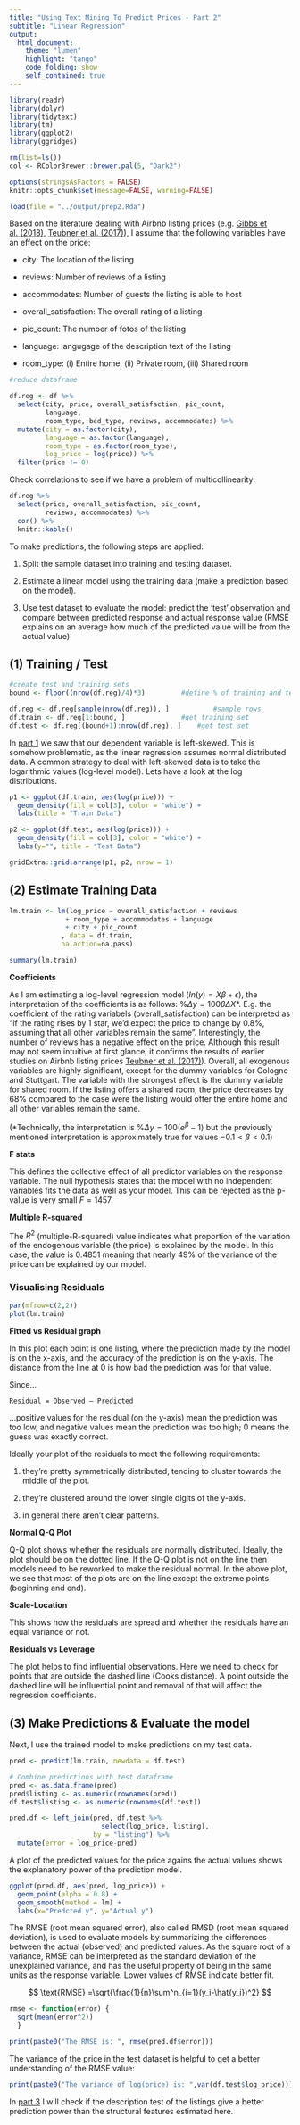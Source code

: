 ```yaml
---
title: "Using Text Mining To Predict Prices - Part 2"
subtitle: "Linear Regression"
output:  
  html_document:
    theme: "lumen"
    highlight: "tango"
    code_folding: show
    self_contained: true
---
```

```r
library(readr)
library(dplyr)
library(tidytext)
library(tm)
library(ggplot2)
library(ggridges)

rm(list=ls())
col <- RColorBrewer::brewer.pal(5, "Dark2")

options(stringsAsFactors = FALSE)
knitr::opts_chunk$set(message=FALSE, warning=FALSE)

load(file = "../output/prep2.Rda")
```

Based on the literature dealing with Airbnb listing prices (e.g. [Gibbs et al. (2018)](https://www.tandfonline.com/doi/abs/10.1080/10548408.2017.1308292?journalCode=wttm20), [Teubner et al. (2017)](https://www.ceeol.com/search/article-detail?id=596092)), I assume that the following variables have an effect on the price:

- city: The location of the listing

- reviews: Number of reviews of a listing

- accommodates: Number of guests the listing is able to host

- overall_satisfaction: The overall rating of a listing

- pic_count: The number of fotos of the listing

- language: langugage of the description text of the listing

- room_type: (i) Entire home, (ii) Private room, (iii) Shared room

```r
#reduce dataframe

df.reg <- df %>%
  select(city, price, overall_satisfaction, pic_count, 
         language,
         room_type, bed_type, reviews, accommodates) %>%
  mutate(city = as.factor(city),
         language = as.factor(language),
         room_type = as.factor(room_type),
         log_price = log(price)) %>%
  filter(price != 0)
```

Check correlations to see if we have a problem of multicollinearity:

```r
df.reg %>%
  select(price, overall_satisfaction, pic_count,
         reviews, accommodates) %>%
  cor() %>%
  knitr::kable()
```

To make predictions, the following steps are applied:  

1. Split the sample dataset into training and testing dataset.

2. Estimate a linear model using the training data (make a prediction based on the model).

3. Use test dataset to evaluate the model: predict the ‘test’ observation and compare between predicted response and actual response value (RMSE explains on an average how much of the predicted value will be from the actual value) 

## (1) Training / Test

```r
#create test and training sets
bound <- floor((nrow(df.reg)/4)*3)         #define % of training and test set

df.reg <- df.reg[sample(nrow(df.reg)), ]           #sample rows 
df.train <- df.reg[1:bound, ]              #get training set
df.test <- df.reg[(bound+1):nrow(df.reg), ]    #get test set
```

In [part 1](https://franziloew.github.io/airbnb_textmining/data_prep.html) we saw that our dependent variable is left-skewed. This is somehow problematic, as the linear regression assumes normal distributed data. A common strategy to deal with left-skewed data is to take the logarithmic values (log-level model). Lets have a look at the log distributions.

```r
p1 <- ggplot(df.train, aes(log(price))) +
  geom_density(fill = col[3], color = "white") +
  labs(title = "Train Data")

p2 <- ggplot(df.test, aes(log(price))) +
  geom_density(fill = col[3], color = "white") +
  labs(y="", title = "Test Data")

gridExtra::grid.arrange(p1, p2, nrow = 1)
```

## (2) Estimate Training Data 

```r
lm.train <- lm(log_price ~ overall_satisfaction + reviews
              + room_type + accommodates + language
              + city + pic_count
             , data = df.train,
             na.action=na.pass)

summary(lm.train) 
```

**Coefficients**

As I am estimating a log-level regression model ($ln(y)=X\beta+\epsilon$), the interpretation of the coefficients is as follows: $\% \Delta y=100\beta \Delta X$*. E.g. the coefficient of the rating variabels (overall_satisfaction) can be interpreted as "if the rating rises by 1 star, we’d expect the price to change by $0.8 \%$, assuming that all other variables remain the same”. Interestingly, the number of reviews has a negative effect on the price. Although this result may not seem intuitive at first glance, it confirms the results of earlier studies on Airbnb listing prices [Teubner et al. (2017)](https://www.ceeol.com/search/article-detail?id=596092)). Overall, all exogenous variables are highly significant, except for the dummy variables for Cologne and Stuttgart. The variable with the strongest effect is the dummy variable for shared room. If the listing offers a shared room, the price decreases by $68\%$ compared to the case were the listing would offer the entire home and all other variables remain the same. 

(*Technically, the interpretation is $\% \Delta y=100(e^{\beta}-1)$ but the previously mentioned interpretation is approximately true for values $-0.1 < \beta < 0.1$) 

**F stats** 

This defines the collective effect of all predictor variables on the response variable. The null hypothesis states that the model with no independent variables fits the data as well as your model. This can be rejected as the p-value is very small $F=1457$

**Multiple R-squared**

The $R^2$ (multiple-R-squared) value indicates what proportion of the variation of the endogenous variable (the price) is explained by the model. In this case, the value is 0.4851 meaning that nearly $49\%$ of the variance of the price can be explained by our model. 

### Visualising Residuals

```r
par(mfrow=c(2,2))
plot(lm.train)
```

**Fitted vs Residual graph**

In this plot each point is one listing, where the prediction made by the model is on the x-axis, and the accuracy of the prediction is on the y-axis. The distance from the line at 0 is how bad the prediction was for that value.

Since...

    Residual = Observed – Predicted

...positive values for the residual (on the y-axis) mean the prediction was too low, and negative values mean the prediction was too high; 0 means the guess was exactly correct.

Ideally your plot of the residuals to meet the following requirements:

  (1) they’re pretty symmetrically distributed, tending to cluster towards the middle of the plot.
  
  (2) they’re clustered around the lower single digits of the y-axis.
  
  (3) in general there aren’t clear patterns.

**Normal Q-Q Plot**

Q-Q plot shows whether the residuals are normally distributed. Ideally, the plot should be on the dotted line. If the Q-Q plot is not on the line then models need to be reworked to make the residual normal. In the above plot, we see that most of the plots are on the line except the extreme points (beginning and end).

**Scale-Location**

This shows how the residuals are spread and whether the residuals have an equal variance or not.

**Residuals vs Leverage**

The plot helps to find influential observations. Here we need to check for points that are outside the dashed line (Cooks distance). A point outside the dashed line will be influential point and removal of that will affect the regression coefficients.

## (3) Make Predictions & Evaluate the model

Next, I use the trained model to make predictions on my test data. 

```r
pred <- predict(lm.train, newdata = df.test)
```

```r
# Combine predictions with test dataframe
pred <- as.data.frame(pred) 
pred$listing <- as.numeric(rownames(pred))
df.test$listing <- as.numeric(rownames(df.test))

pred.df <- left_join(pred, df.test %>%
                       select(log_price, listing),
                     by = "listing") %>%
  mutate(error = log_price-pred)
```

A plot of the predicted values for the price agains the actual values shows the explanatory power of the prediction model.  

```r
ggplot(pred.df, aes(pred, log_price)) +
  geom_point(alpha = 0.8) +
  geom_smooth(method = lm) +
  labs(x="Predcted y", y="Actual y")
```

The RMSE (root mean squared error), also called RMSD (root mean squared deviation), is used to evaluate models by summarizing the differences between the actual (observed) and predicted values. As the square root of a variance, RMSE can be interpreted as the standard deviation of the unexplained variance, and has the useful property of being in the same units as the response variable. Lower values of RMSE indicate better fit. 

$$
\text{RMSE} =\sqrt{\frac{1}{n}\sum^n_{i=1}(y_i-\hat{y_i})^2}
$$

```r
rmse <- function(error) {
  sqrt(mean(error^2))
  }

print(paste0("The RMSE is: ", rmse(pred.df$error)))
```

The variance of the price in the test dataset is helpful to get a better understanding of the RMSE value:

```r
print(paste0("The variance of log(price) is: ",var(df.test$log_price)))
```

In [part 3](https://franziloew.github.io/airbnb_textmining/linreg_text.html) I will check if the description test of the listings give a better prediction power than the structural features estimated here.  
